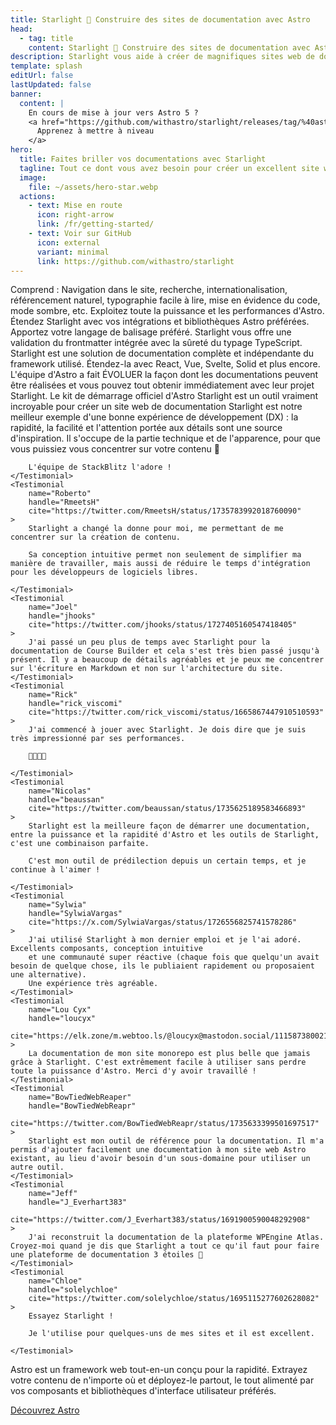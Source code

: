 ```yaml
---
title: Starlight 🌟 Construire des sites de documentation avec Astro
head:
  - tag: title
    content: Starlight 🌟 Construire des sites de documentation avec Astro
description: Starlight vous aide à créer de magnifiques sites web de documentation très performants avec Astro.
template: splash
editUrl: false
lastUpdated: false
banner:
  content: |
    En cours de mise à jour vers Astro 5 ?
    <a href="https://github.com/withastro/starlight/releases/tag/%40astrojs/starlight%400.30.0">
      Apprenez à mettre à niveau
    </a>
hero:
  title: Faites briller vos documentations avec Starlight
  tagline: Tout ce dont vous avez besoin pour créer un excellent site web de documentation. Rapide, accessible et facile à utiliser.
  image:
    file: ~/assets/hero-star.webp
  actions:
    - text: Mise en route
      icon: right-arrow
      link: /fr/getting-started/
    - text: Voir sur GitHub
      icon: external
      variant: minimal
      link: https://github.com/withastro/starlight
---
```



<CardGrid stagger>
	<Card title="Une documentation qui enchante" icon="open-book">
		Comprend : Navigation dans le site, recherche, internationalisation,
		référencement naturel, typographie facile à lire, mise en évidence du code,
		mode sombre, etc.
	</Card>
	<Card title="Propulsé par Astro" icon="rocket">
		Exploitez toute la puissance et les performances d'Astro. Étendez Starlight
		avec vos intégrations et bibliothèques Astro préférées.
	</Card>
	<Card title="Markdown, Markdoc et MDX" icon="document">
		Apportez votre langage de balisage préféré. Starlight vous offre une
		validation du frontmatter intégrée avec la sûreté du typage TypeScript.
	</Card>
	<Card
		title="Apportez vos propres composants d'interface utilisateur"
		icon="puzzle"
	>
		Starlight est une solution de documentation complète et indépendante du framework utilisé. Étendez-la avec React, Vue, Svelte, Solid et plus encore.
	</Card>
</CardGrid>

<TestimonialGrid title="Ce que disent les gens">
	<Testimonial
		name="Rachel"
		handle="rachelnabors"
		cite="https://twitter.com/astrodotbuild/status/1724934718745915558"
	>
		L'équipe d'Astro a fait ÉVOLUER la façon dont les documentations peuvent être réalisées et vous pouvez tout obtenir immédiatement avec leur projet Starlight.
	</Testimonial>
	<Testimonial
		name="Flavio"
		handle="flaviocopes"
		cite="https://twitter.com/flaviocopes/status/1738237658717905108"
	>
		Le kit de démarrage officiel d'Astro Starlight est un outil vraiment incroyable pour créer un site web de documentation
	</Testimonial>
	<Testimonial
		name="Tomek"
		handle="sulco"
		cite="https://twitter.com/sulco/status/1735610348730802342"
	>
		Starlight est notre meilleur exemple d'une bonne expérience de développement (DX) : la rapidité, la facilité et l'attention portée aux détails sont une source d'inspiration.
		Il s'occupe de la partie technique et de l'apparence,
		pour que vous puissiez vous concentrer sur votre contenu 👏

    	L'équipe de StackBlitz l'adore !
    </Testimonial>
    <Testimonial
    	name="Roberto"
    	handle="RmeetsH"
    	cite="https://twitter.com/RmeetsH/status/1735783992018760090"
    >
    	Starlight a changé la donne pour moi, me permettant de me concentrer sur la création de contenu.

    	Sa conception intuitive permet non seulement de simplifier ma manière de travailler, mais aussi de réduire le temps d'intégration pour les développeurs de logiciels libres.

    </Testimonial>
    <Testimonial
    	name="Joel"
    	handle="jhooks"
    	cite="https://twitter.com/jhooks/status/1727405160547418405"
    >
    	J'ai passé un peu plus de temps avec Starlight pour la documentation de Course Builder et cela s'est très bien passé jusqu'à présent. Il y a beaucoup de détails agréables et je peux me concentrer sur l'écriture en Markdown et non sur l'architecture du site.
    </Testimonial>
    <Testimonial
    	name="Rick"
    	handle="rick_viscomi"
    	cite="https://twitter.com/rick_viscomi/status/1665867447910510593"
    >
    	J'ai commencé à jouer avec Starlight. Je dois dire que je suis très impressionné par ses performances.

    	💯💯💯💯

    </Testimonial>
    <Testimonial
    	name="Nicolas"
    	handle="beaussan"
    	cite="https://twitter.com/beaussan/status/1735625189583466893"
    >
    	Starlight est la meilleure façon de démarrer une documentation, entre la puissance et la rapidité d'Astro et les outils de Starlight, c'est une combinaison parfaite.

    	C'est mon outil de prédilection depuis un certain temps, et je continue à l'aimer !

    </Testimonial>
    <Testimonial
    	name="Sylwia"
    	handle="SylwiaVargas"
    	cite="https://x.com/SylwiaVargas/status/1726556825741578286"
    >
    	J'ai utilisé Starlight à mon dernier emploi et je l'ai adoré. Excellents composants, conception intuitive
    	et une communauté super réactive (chaque fois que quelqu'un avait besoin de quelque chose, ils le publiaient rapidement ou proposaient une alternative).
    	Une expérience très agréable.
    </Testimonial>
    <Testimonial
    	name="Lou Cyx"
    	handle="loucyx"
    	cite="https://elk.zone/m.webtoo.ls/@loucyx@mastodon.social/111587380021362284"
    >
    	La documentation de mon site monorepo est plus belle que jamais grâce à Starlight. C'est extrêmement facile à utiliser sans perdre toute la puissance d'Astro. Merci d'y avoir travaillé !
    </Testimonial>
    <Testimonial
    	name="BowTiedWebReaper"
    	handle="BowTiedWebReapr"
    	cite="https://twitter.com/BowTiedWebReapr/status/1735633399501697517"
    >
    	Starlight est mon outil de référence pour la documentation. Il m'a permis d'ajouter facilement une documentation à mon site web Astro existant, au lieu d'avoir besoin d'un sous-domaine pour utiliser un autre outil.
    </Testimonial>
    <Testimonial
    	name="Jeff"
    	handle="J_Everhart383"
    	cite="https://twitter.com/J_Everhart383/status/1691900590048292908"
    >
    	J'ai reconstruit la documentation de la plateforme WPEngine Atlas. Croyez-moi quand je dis que Starlight a tout ce qu'il faut pour faire une plateforme de documentation 3 étoiles 🙌
    </Testimonial>
    <Testimonial
    	name="Chloe"
    	handle="solelychloe"
    	cite="https://twitter.com/solelychloe/status/1695115277602628082"
    >
    	Essayez Starlight !

    	Je l'utilise pour quelques-uns de mes sites et il est excellent.

    </Testimonial>

</TestimonialGrid>

<AboutAstro title="Proposé par">
	Astro est un framework web tout-en-un conçu pour la rapidité.
	Extrayez votre contenu de n'importe où et déployez-le partout, le tout alimenté par vos composants et bibliothèques d'interface utilisateur préférés.

[Découvrez Astro](https://astro.build/)

</AboutAstro>
